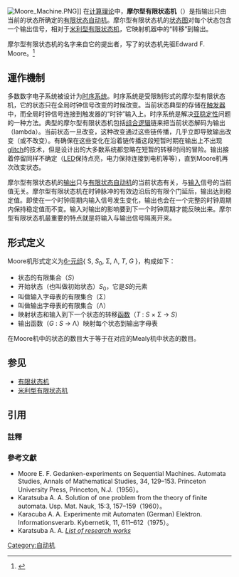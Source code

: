 {{NoteTA
|G1=Electronics
}}
[[File:Moore_Machine.PNG|thumb]]]]
在[[计算理论|计算理论]]中，'''摩尔型有限状态机'''（{{lang-en|'''Moore machine'''}}）是指输出只由当前的状态所确定的[[有限状态自动机|有限状态自动机]]。摩尔型有限状态机的[[状态图|状态图]]对每个状态包含一个输出信号，相对于[[米利型有限状态机|米利型有限状态机]]，它映射机器中的“转移”到输出。

摩尔型有限状态机的名字来自它的提出者，写了{{lang|en|''Gedanken-experiments on Sequential Machines''}}的状态机先驱Edward F. Moore。<ref>{{cite journal| last=Moore| first=Edward F| title=Gedanken-experiments on Sequential Machines| pages=129–153| journal=Automata Studies,Annals of Mathematical Studies| issue=34| publisher=Princeton University Press| location=Princeton, N.J.| year=1956}}</ref>

==運作機制==
多数数字电子系统被设计为[[时序逻辑|时序系统]]。时序系统是受限制形式的摩尔型有限状态机，它的状态只在全局时钟信号改变的时候改变。当前状态典型的存储在[[触发器|触发器]]中，而全局时钟信号连接到触发器的“时钟”输入上。时序系统是解决[[亚稳定性|亚稳定性]]问题的一种方法。典型的摩尔型有限状态机包括[[组合逻辑|组合逻辑]]链来把当前状态解码为输出（lambda）。当前状态一旦改变，这种改变通过这些链传播，几乎立即导致输出改变（或不改变）。有确保在这些变化在沿着链传播这段短暂时期在输出上不出现[[glitch|glitch]]的技术，但是设计出的大多数系统都忽略在短暂的转移时间的冒险。输出接着停留同样不确定（[[LED|LED]]保持点亮，电力保持连接到电机等等），直到Moore机再次改变状态。

摩尔型有限状态机的[[输出|输出]]只与[[有限状态自动机|有限状态自动机]]的当前状态有关，与[[输入|输入]]信号的当前值无关。摩尔型有限状态机在时钟脉冲的有效边沿后的有限个门延后，输出达到稳定值。即使在一个时钟周期内输入信号发生变化，输出也会在一个完整的时钟周期内保持稳定值而不变。输入对输出的影响要到下一个时钟周期才能反映出来。摩尔型有限状态机最重要的特点就是将输入与输出信号隔离开来。

== 形式定义 ==

Moore机形式定义为[[多元组|6-元组]]{ S, ''S''<sub>0</sub>, Σ, Λ, ''T'', ''G'' }，构成如下：
* 状态的有限集合（''S''）
* 开始状态（也叫做初始状态）''S''<sub>0</sub>，它是''S''的元素
* 叫做输入字母表的有限集合（Σ）
* 叫做输出字母表的有限集合（Λ）
* 映射状态和输入到下一个状态的转移[[函数|函数]]（''T'' : ''S'' × Σ → ''S''）
* 输出函数（''G'' : ''S'' → Λ）映射每个状态到输出字母表

在Moore机中的状态的数目大于等于在对应的Mealy机中状态的数目。

== 参见 ==
*[[有限状态机|有限状态机]]
*[[米利型有限状态机|米利型有限状态机]]

== 引用 ==
===註釋===
{{reflist}}
===參考文獻===
* Moore E. F. Gedanken-experiments on Sequential Machines. Automata Studies, Annals of Mathematical Studies, 34, 129–153. Princeton University Press, Princeton, N.J.（1956）。
* Karatsuba A. A. Solution of one problem from the theory of finite automata. Usp. Mat. Nauk, 15:3, 157–159（1960）。
* Karacuba A. A. Experimente mit Automaten (German) Elektron. Informationsverarb.  Kybernetik, 11, 611–612（1975）。
* Karatsuba A. A. ''[http://www.mi.ras.ru/~karatsuba/list_e.html List of research works] {{Wayback|url=http://www.mi.ras.ru/~karatsuba/list_e.html |date=20160825190814 }}''

{{数字电路}}
[[Category:自动机|Category:自动机]]